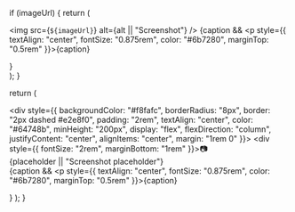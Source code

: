   if (imageUrl) {
    return (
      <div>
        <img src={`${imageUrl}`} alt={alt || "Screenshot"} />
        {caption && <p style={{ textAlign: "center", fontSize: "0.875rem", color: "#6b7280", marginTop: "0.5rem" }}>{caption}</p>}
      </div>
    );
  }
  
  return (
    <div>
      <div style={{ 
        backgroundColor: "#f8fafc",
        borderRadius: "8px",
        border: "2px dashed #e2e8f0",
        padding: "2rem",
        textAlign: "center",
        color: "#64748b",
        minHeight: "200px",
        display: "flex",
        flexDirection: "column",
        justifyContent: "center",
        alignItems: "center",
        margin: "1rem 0"
      }}>
        <div style={{ fontSize: "2rem", marginBottom: "1rem" }}>📷</div>
        <div>{placeholder || "Screenshot placeholder"}</div>
      </div>
      {caption && <p style={{ textAlign: "center", fontSize: "0.875rem", color: "#6b7280", marginTop: "0.5rem" }}>{caption}</p>}
    </div>
  );
} 